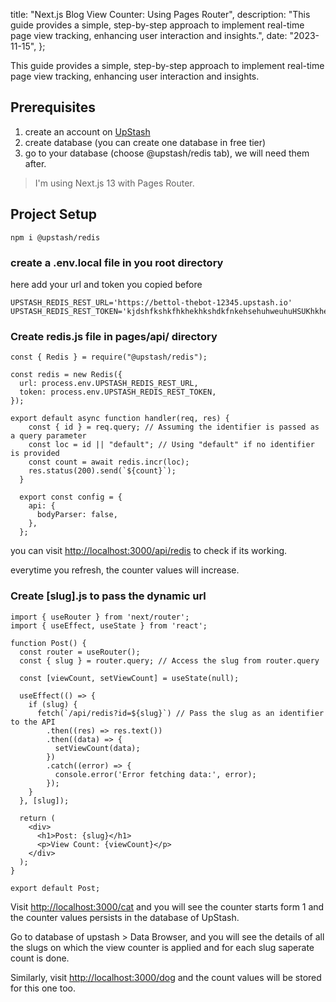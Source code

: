   title: "Next.js Blog View Counter: Using Pages Router",
  description:
    "This guide provides a simple, step-by-step approach to implement real-time page view tracking, enhancing user interaction and insights.",
  date: "2023-11-15",
};

This guide provides a simple, step-by-step approach to implement real-time page view tracking, enhancing user interaction and insights.

## Prerequisites

1. create an account on [UpStash](https://console.upstash.com/login)
2. create database (you can create one database in free tier)
3. go to your database (choose @upstash/redis tab), we will need them after.

> I'm using Next.js 13 with Pages Router.

## Project Setup

```
npm i @upstash/redis
```

### create a .env.local file in you root directory

here add your url and token you copied before

```
UPSTASH_REDIS_REST_URL='https://bettol-thebot-12345.upstash.io'
UPSTASH_REDIS_REST_TOKEN='kjdshfkshkfhkhekhkshdkfnkehsehuhweuhuHSUKhkheohouishfhskdhfiufhedsfkhkheusef='
```

### Create redis.js file in pages/api/ directory

```
const { Redis } = require("@upstash/redis");

const redis = new Redis({
  url: process.env.UPSTASH_REDIS_REST_URL,
  token: process.env.UPSTASH_REDIS_REST_TOKEN,
});

export default async function handler(req, res) {
    const { id } = req.query; // Assuming the identifier is passed as a query parameter
    const loc = id || "default"; // Using "default" if no identifier is provided
    const count = await redis.incr(loc);
    res.status(200).send(`${count}`);
  }

  export const config = {
    api: {
      bodyParser: false,
    },
  };
```

you can visit [http://localhost:3000/api/redis](http://localhost:3000/api/redis) to check if its working.

everytime you refresh, the counter values will increase.

### Create [slug].js to pass the dynamic url

```
import { useRouter } from 'next/router';
import { useEffect, useState } from 'react';

function Post() {
  const router = useRouter();
  const { slug } = router.query; // Access the slug from router.query

  const [viewCount, setViewCount] = useState(null);

  useEffect(() => {
    if (slug) {
      fetch(`/api/redis?id=${slug}`) // Pass the slug as an identifier to the API
        .then((res) => res.text())
        .then((data) => {
          setViewCount(data);
        })
        .catch((error) => {
          console.error('Error fetching data:', error);
        });
    }
  }, [slug]);

  return (
    <div>
      <h1>Post: {slug}</h1>
      <p>View Count: {viewCount}</p>
    </div>
  );
}

export default Post;
```

Visit [http://localhost:3000/cat](http://localhost:3000/cat) and you will see the counter starts form 1 and the counter values persists in the database of UpStash.

Go to database of upstash > Data Browser, and you will see the details of all the slugs on which the view counter is applied and for each slug saperate count is done.

Similarly, visit [http://localhost:3000/dog](http://localhost:3000/dog) and the count values will be stored for this one too.
